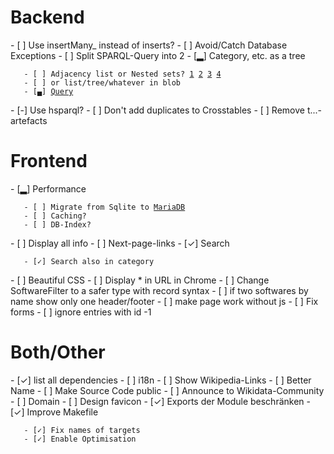 = Backend = 
- [ ] Use insertMany_ instead of inserts?
- [ ] Avoid/Catch Database Exceptions
- [ ] Split SPARQL-Query into 2
- [▂] Category, etc. as a tree
	- [ ] Adjacency list or Nested sets? [[http://mikehillyer.com/articles/managing-hierarchical-data-in-mysql/|1]] [[https://explainextended.com/2009/09/24/adjacency-list-vs-nested-sets-postgresql/|2]] [[https://explainextended.com/category/mysql/page/2/|3]] [[https://www.codeproject.com/Articles/4155/Improve-hierarchy-performance-using-nested-sets|4]]
	- [ ] or list/tree/whatever in blob
	- [▄] [[https://query.wikidata.org/#SELECT DISTINCT %3Fcategory %3Fsubcat WHERE {%0A {%0A %3Ffloss p%3AP31%2Fps%3AP31%2Fwdt%3AP279* wd%3AQ341.%0A %3Ffloss wdt%3AP31 %3Fcategory.%0A %3Fsubcat wdt%3AP279%2B %3Fcategory.%0A }%0A%0A}|Query]]
- [-] Use hsparql?
- [ ] Don't add duplicates to Crosstables
- [ ] Remove t...-artefacts

= Frontend =
- [▂] Performance
	- [ ] Migrate from Sqlite to [[https://wikitech.wikimedia.org/wiki/Help:Toolforge/Database#User_databases|MariaDB]]
	- [ ] Caching?
	- [ ] DB-Index?
- [ ] Display all info
- [ ] Next-page-links
- [✓] Search
	- [✓] Search also in category
- [ ] Beautiful CSS
- [ ] Display * in URL in Chrome
- [ ] Change SoftwareFilter to a safer type with record syntax
- [ ] if two softwares by name show only one header/footer
- [ ] make page work without js
- [ ] Fix forms
- [ ] ignore entries with id -1

= Both/Other =
- [✓] list all dependencies
- [ ] i18n
- [ ] Show Wikipedia-Links
- [ ] Better Name
- [ ] Make Source Code public
- [ ] Announce to Wikidata-Community
- [ ] Domain
- [ ] Design favicon
- [✓] Exports der Module beschränken
- [✓] Improve Makefile
	- [✓] Fix names of targets
	- [✓] Enable Optimisation

